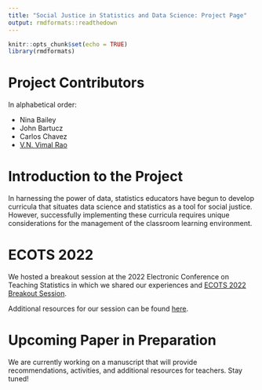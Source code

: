```yaml
---
title: "Social Justice in Statistics and Data Science: Project Page"
output: rmdformats::readthedown
---
```


```r
knitr::opts_chunk$set(echo = TRUE)
library(rmdformats)
```

# Project Contributors

In alphabetical order: 

- Nina Bailey
- John Bartucz
- Carlos Chavez
- [V.N. Vimal Rao](https://raovnv.github.io/research.html)

# Introduction to the Project

In harnessing the power of data, statistics educators have begun to develop curricula that situates data science and statistics as a tool for social justice. However, successfully implementing these curricula requires unique considerations for the management of the classroom learning environment. 

# ECOTS 2022

We hosted a breakout session at the 2022 Electronic Conference on Teaching Statistics in which we shared our experiences and 
[ECOTS 2022 Breakout Session](https://causeweb.org/cause/ecots/ecots22/program/breakout/12). 

Additional resources for our session can be found [here]().  

# Upcoming Paper in Preparation

We are currently working on a manuscript that will provide recommendations, activities, and additional resources for teachers. Stay tuned!
